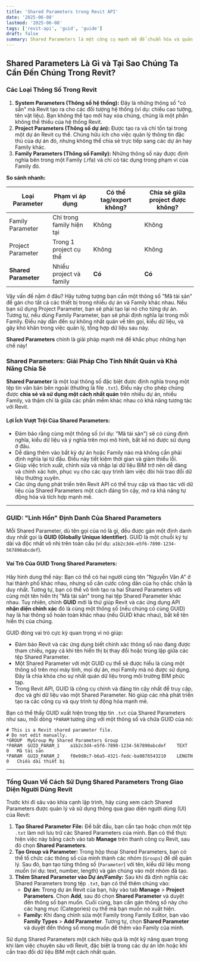 ```yaml
---
title: 'Shared Parameters trong Revit API'
date: '2025-06-08'
lastmod: '2025-06-08'
tags: ['revit-api', 'guid', 'guide']
draft: false
summary: Shared Parameters là một công cụ mạnh mẽ để chuẩn hóa và quản lý dữ liệu trong các mô hình Revit, vượt ra ngoài giới hạn của một dự án hay Family đơn lẻ. Và cốt lõi của sự mạnh mẽ đó chính là **GUID** - yếu tố định danh duy nhất, đảm bảo tính chính xác và nhất quán của dữ liệu.
---
```


## Shared Parameters Là Gì và Tại Sao Chúng Ta Cần Đến Chúng Trong Revit?

### Các Loại Thông Số Trong Revit

1.  **System Parameters (Thông số hệ thống):** Đây là những thông số "có sẵn" mà Revit tạo ra cho các đối tượng hệ thống (ví dụ: chiều cao tường, tên vật liệu). Bạn không thể tạo mới hay xóa chúng, chúng là một phần không thể thiếu của hệ thống Revit.
2.  **Project Parameters (Thông số dự án):** Được tạo ra và chỉ tồn tại trong một dự án Revit cụ thể. Chúng hữu ích cho việc quản lý thông tin đặc thù của dự án đó, nhưng không thể chia sẻ trực tiếp sang các dự án hay Family khác.
3.  **Family Parameters (Thông số Family):** Những thông số này được định nghĩa bên trong một Family (.rfa) và chỉ có tác dụng trong phạm vi của Family đó.

**So sánh nhanh:**

| Loại Parameter       | Phạm vi áp dụng           | Có thể tag/export không? | Chia sẻ giữa project được không? |
| -------------------- | ------------------------- | ------------------------ | -------------------------------- |
| Family Parameter     | Chỉ trong family hiện tại | Không                    | Không                            |
| Project Parameter    | Trong 1 project cụ thể    | Không                    | Không                            |
| **Shared Parameter** | Nhiều project và family   | **Có**                   | **Có**                           |

Vậy vấn đề nằm ở đâu? Hãy tưởng tượng bạn cần một thông số "Mã tài sản" để gán cho tất cả các thiết bị trong nhiều dự án và Family khác nhau. Nếu bạn sử dụng Project Parameter, bạn sẽ phải tạo lại nó cho từng dự án. Tương tự, nếu dùng Family Parameter, bạn sẽ phải định nghĩa lại trong mỗi Family. Điều này dẫn đến sự không nhất quán về tên gọi, kiểu dữ liệu, và gây khó khăn trong việc quản lý, tổng hợp dữ liệu sau này.

**Shared Parameters** chính là giải pháp mạnh mẽ để khắc phục những hạn chế này\!

### Shared Parameters: Giải Pháp Cho Tính Nhất Quán và Khả Năng Chia Sẻ

**Shared Parameter** là một loại thông số đặc biệt được định nghĩa trong một tệp tin văn bản bên ngoài (thường là file `.txt`). Điều này cho phép chúng được **chia sẻ và sử dụng một cách nhất quán** trên nhiều dự án, nhiều Family, và thậm chí là giữa các phần mềm khác nhau có khả năng tương tác với Revit.

#### Lợi Ích Vượt Trội Của Shared Parameters:

- Đảm bảo rằng cùng một thông số (ví dụ: "Mã tài sản") sẽ có cùng định nghĩa, kiểu dữ liệu và ý nghĩa trên mọi mô hình, bất kể nó được sử dụng ở đâu.
- Dễ dàng thêm vào bất kỳ dự án hoặc Family nào mà không cần phải định nghĩa lại từ đầu. Điều này tiết kiệm thời gian và giảm thiểu lỗi.
- Giúp việc trích xuất, chỉnh sửa và nhập lại dữ liệu BIM trở nên dễ dàng và chính xác hơn, phục vụ cho các quy trình làm việc đòi hỏi trao đổi dữ liệu thường xuyên.
- Các ứng dụng phát triển trên Revit API có thể truy cập và thao tác với dữ liệu của Shared Parameters một cách đáng tin cậy, mở ra khả năng tự động hóa và tích hợp mạnh mẽ.

---

### GUID: "Linh Hồn" Định Danh Của Shared Parameters

Mỗi Shared Parameter, dù tên gọi của nó là gì, đều được gán một định danh duy nhất gọi là **GUID (Globally Unique Identifier)**. GUID là một chuỗi ký tự dài và độc nhất vô nhị trên toàn cầu (ví dụ: `a1b2c3d4-e5f6-7890-1234-567890abcdef`).

#### Vai Trò Của GUID Trong Shared Parameters:

Hãy hình dung thế này: Bạn có thể có hai người cùng tên "Nguyễn Văn A" ở hai thành phố khác nhau, nhưng số căn cước công dân của họ chắc chắn là duy nhất. Tương tự, bạn có thể vô tình tạo ra hai Shared Parameters với cùng một tên hiển thị "Mã tài sản" trong hai tệp Shared Parameter khác nhau. Tuy nhiên, chính **GUID** mới là thứ giúp Revit và các ứng dụng API **nhận diện chính xác** đó là cùng một thông số (nếu chúng có cùng GUID) hay là hai thông số hoàn toàn khác nhau (nếu GUID khác nhau), bất kể tên hiển thị của chúng.

GUID đóng vai trò cực kỳ quan trọng vì nó giúp:

- Đảm bảo Revit và các ứng dụng biết chính xác thông số nào đang được tham chiếu, ngay cả khi tên hiển thị bị thay đổi hoặc trùng lặp giữa các tệp Shared Parameter.
- Một Shared Parameter với một GUID cụ thể sẽ được hiểu là cùng một thông số trên mọi máy tính, mọi dự án, mọi Family mà nó được sử dụng. Đây là chìa khóa cho sự nhất quán dữ liệu trong môi trường BIM phức tạp.
- Trong Revit API, GUID là công cụ chính và đáng tin cậy nhất để truy cập, đọc và ghi dữ liệu vào một Shared Parameter. Nó giúp các nhà phát triển tạo ra các công cụ và quy trình tự động hóa mạnh mẽ.

Bạn có thể thấy GUID xuất hiện trong tệp tin `.txt` của Shared Parameters như sau, mỗi dòng `*PARAM` tương ứng với một thông số và chứa GUID của nó:

```
# This is a Revit shared parameter file.
# Do not edit manually.
*GROUP	MyGroup	My Shared Parameters Group
*PARAM	GUID_PARAM_1	a1b2c3d4-e5f6-7890-1234-567890abcdef	TEXT	0	Mã tài sản
*PARAM	GUID_PARAM_2	f0e9d8c7-b6a5-4321-fedc-ba9876543210	LENGTH	0	Chiều dài thiết bị
```

---

### Tổng Quan Về Cách Sử Dụng Shared Parameters Trong Giao Diện Người Dùng Revit

Trước khi đi sâu vào khía cạnh lập trình, hãy cùng xem cách Shared Parameters được quản lý và sử dụng thông qua giao diện người dùng (UI) của Revit:

1.  **Tạo Shared Parameter File:** Để bắt đầu, bạn cần tạo hoặc chọn một tệp `.txt` làm nơi lưu trữ các Shared Parameters của mình. Bạn có thể thực hiện việc này bằng cách vào tab **Manage** trên thanh công cụ Revit, sau đó chọn **Shared Parameters**.
2.  **Tạo Group và Parameter:** Trong hộp thoại Shared Parameters, bạn có thể tổ chức các thông số của mình thành các nhóm (`Groups`) để dễ quản lý. Sau đó, bạn tạo từng thông số (`Parameter`) với tên, kiểu dữ liệu mong muốn (ví dụ: text, number, length) và gán chúng vào một nhóm đã tạo.
3.  **Thêm Shared Parameter vào Dự án/Family:** Sau khi đã định nghĩa các Shared Parameters trong tệp `.txt`, bạn có thể thêm chúng vào:
    - **Dự án:** Trong dự án Revit của bạn, hãy vào tab **Manage** \> **Project Parameters**. Chọn **Add**, sau đó chọn **Shared Parameter** và duyệt đến thông số bạn muốn. Cuối cùng, bạn cần gán thông số này cho các hạng mục (Categories) cụ thể mà bạn muốn nó xuất hiện.
    - **Family:** Khi đang chỉnh sửa một Family trong Family Editor, bạn vào **Family Types** \> **Add Parameter**. Tương tự, chọn **Shared Parameter** và duyệt đến thông số mong muốn để thêm vào Family của mình.

Sử dụng Shared Parameters một cách hiệu quả là một kỹ năng quan trọng khi làm việc chuyên sâu với Revit, đặc biệt là trong các dự án lớn hoặc khi cần trao đổi dữ liệu BIM một cách nhất quán.
